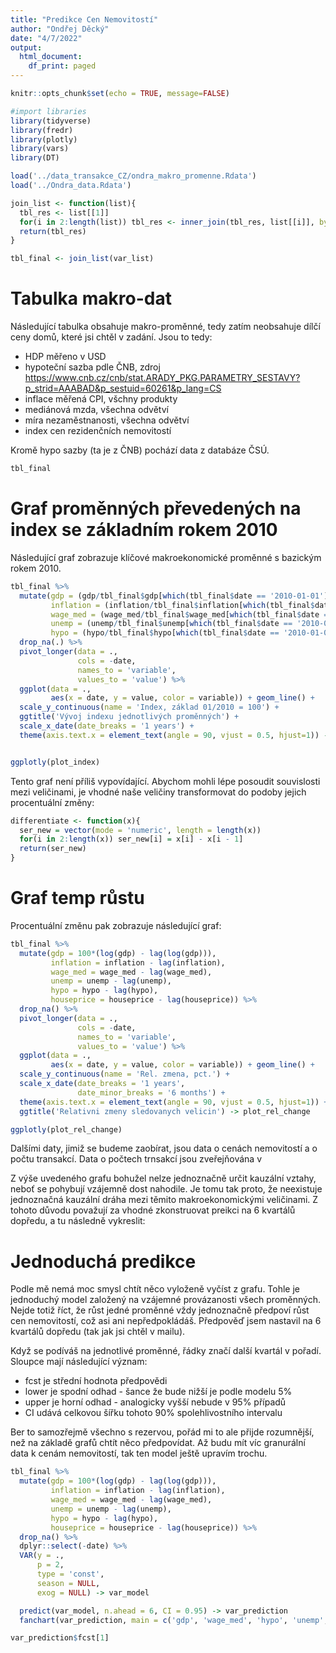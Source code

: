 ```yaml
---
title: "Predikce Cen Nemovitostí"
author: "Ondřej Děcký"
date: "4/7/2022"
output:
  html_document:
    df_print: paged
---
```


```r
knitr::opts_chunk$set(echo = TRUE, message=FALSE)
```

```r
#import libraries
library(tidyverse)
library(fredr)
library(plotly)
library(vars)
library(DT)
```

```r
load('../data_transakce_CZ/ondra_makro_promenne.Rdata')
load('../Ondra_data.Rdata')
```

```r
join_list <- function(list){
  tbl_res <- list[[1]]
  for(i in 2:length(list)) tbl_res <- inner_join(tbl_res, list[[i]], by = 'date')
  return(tbl_res)
}
```

```r
tbl_final <- join_list(var_list)
```

# Tabulka makro-dat

Následující tabulka obsahuje makro-proměnné, tedy zatím neobsahuje dílčí ceny domů, které jsi chtěl v zadání. Jsou to tedy:

-   HDP měřeno v USD
-   hypoteční sazba pdle ČNB, zdroj <https://www.cnb.cz/cnb/stat.ARADY_PKG.PARAMETRY_SESTAVY?p_strid=AAABAD&p_sestuid=60261&p_lang=CS>
-   inflace měřená CPI, všchny produkty
-   mediánová mzda, všechna odvětví
-   míra nezaměstnanosti, všechna odvětví
-   index cen rezidenčních nemovitostí

Kromě hypo sazby (ta je z ČNB) pochází data z databáze ČSÚ.

```r
tbl_final
```

# Graf proměnných převedených na index se základním rokem 2010

Následující graf zobrazuje klíčové makroekonomické proměnné s bazickým rokem 2010. 

```r
tbl_final %>% 
  mutate(gdp = (gdp/tbl_final$gdp[which(tbl_final$date == '2010-01-01')])*100,
         inflation = (inflation/tbl_final$inflation[which(tbl_final$date == '2010-01-01')])*100,
         wage_med = (wage_med/tbl_final$wage_med[which(tbl_final$date == '2010-01-01')])*100,
         unemp = (unemp/tbl_final$unemp[which(tbl_final$date == '2010-01-01')])*100,
         hypo = (hypo/tbl_final$hypo[which(tbl_final$date == '2010-01-01')])*100) %>% 
  drop_na(.) %>% 
  pivot_longer(data = .,
               cols = -date,
               names_to = 'variable',
               values_to = 'value') %>% 
  ggplot(data = .,
         aes(x = date, y = value, color = variable)) + geom_line() +
  scale_y_continuous(name = 'Index, základ 01/2010 = 100') +
  ggtitle('Vývoj indexu jednotlivých proměnných') +
  scale_x_date(date_breaks = '1 years') +
  theme(axis.text.x = element_text(angle = 90, vjust = 0.5, hjust=1)) -> plot_index


ggplotly(plot_index)

```

Tento graf není příliš vypovídající. Abychom mohli lépe posoudit souvislosti mezi 
veličinami, je vhodné naše veličiny transformovat do podoby jejich procentuální změny:


```r
differentiate <- function(x){
  ser_new = vector(mode = 'numeric', length = length(x))
  for(i in 2:length(x)) ser_new[i] = x[i] - x[i - 1]
  return(ser_new)
}
```

# Graf temp růstu
Procentuální změnu pak zobrazuje následující graf:

```r
tbl_final %>% 
  mutate(gdp = 100*(log(gdp) - lag(log(gdp))),
         inflation = inflation - lag(inflation),
         wage_med = wage_med - lag(wage_med),
         unemp = unemp - lag(unemp),
         hypo = hypo - lag(hypo),
         houseprice = houseprice - lag(houseprice)) %>% 
  drop_na() %>% 
  pivot_longer(data = .,
               cols = -date,
               names_to = 'variable',
               values_to = 'value') %>% 
  ggplot(data = .,
         aes(x = date, y = value, color = variable)) + geom_line() +
  scale_y_continuous(name = 'Rel. zmena, pct.') +
  scale_x_date(date_breaks = '1 years',
               date_minor_breaks = '6 months') +
  theme(axis.text.x = element_text(angle = 90, vjust = 0.5, hjust=1)) +
  ggtitle('Relativni zmeny sledovanych velicin') -> plot_rel_change

ggplotly(plot_rel_change)
```


Dalšími daty, jimiž se budeme zaobírat, jsou data o cenách nemovitostí a o počtu transakcí.
Data o počtech trnsakcí jsou zveřejňována v 








Z výše uvedeného grafu bohužel nelze jednoznačně určit kauzální vztahy, neboť se pohybují vzájemně dost nahodile. Je tomu tak proto, že neexistuje jednoznačná kauzální dráha mezi těmito makroekonomickými veličinami. Z tohoto důvodu považují za vhodné zkonstruovat preikci na 6 kvartálů dopředu, a tu následně vykreslit:

# Jednoduchá predikce

Podle mě nemá moc smysl chtít něco vyloženě vyčíst z grafu. Tohle je jednoduchý model založený na vzájemné provázanosti všech proměnných. Nejde totiž říct, že růst jedné proměnné vždy jednoznačně předpoví růst cen nemovitostí, což asi ani nepředpokládáš. Předpověď jsem nastavil na 6 kvartálů dopředu (tak jak jsi chtěl v mailu).

Když se podíváš na jednotlivé proměnné, řádky značí další kvartál v pořadí. Sloupce mají následující význam:

-   fcst je střední hodnota předpovědi
-   lower je spodní odhad - šance že bude nižší je podle modelu 5%
-   upper je horní odhad - analogicky vyšší nebude v 95% případů
-   CI udává celkovou šířku tohoto 90% spolehlivostního intervalu

Ber to samozřejmě všechno s rezervou, pořád mi to ale přijde rozumnější, než na základě grafů chtít něco předpovídat. Až budu mít víc granurální data k cenám nemovitostí, tak ten model ještě upravím trochu.

```r
tbl_final %>% 
  mutate(gdp = 100*(log(gdp) - lag(log(gdp))),
         inflation = inflation - lag(inflation),
         wage_med = wage_med - lag(wage_med),
         unemp = unemp - lag(unemp),
         hypo = hypo - lag(hypo),
         houseprice = houseprice - lag(houseprice)) %>% 
  drop_na() %>% 
  dplyr::select(-date) %>% 
  VAR(y = ., 
      p = 2,
      type = 'const',
      season = NULL,
      exog = NULL) -> var_model

  predict(var_model, n.ahead = 6, CI = 0.95) -> var_prediction
  fanchart(var_prediction, main = c('gdp', 'wage_med', 'hypo', 'unemp', 'inflation', 'houseprice'))
```

```r
var_prediction$fcst[1]
```
